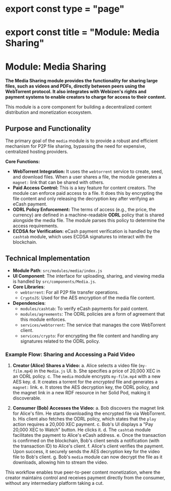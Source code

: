 # export const type = "page"
# export const title = "Module: Media Sharing"
# Module: Media Sharing

**The Media Sharing module provides the functionality for sharing large files, such as videos and PDFs, directly between peers using the WebTorrent protocol. It also integrates with Webizen's rights and payment systems to enable creators to charge for access to their content.**

This module is a core component for building a decentralized content distribution and monetization ecosystem.

## Purpose and Functionality

The primary goal of the `media` module is to provide a robust and efficient mechanism for P2P file sharing, bypassing the need for expensive, centralized hosting providers.

**Core Functions:**
-   **WebTorrent Integration:** It uses the `webtorrent` service to create, seed, and download files. When a user shares a file, the module generates a `magnet:` link that can be shared with others.
-   **Paid Access Control:** This is a key feature for content creators. The module can enforce paid access to a file. It does this by encrypting the file content and only releasing the decryption key after verifying an eCash payment.
-   **ODRL Policy Enforcement:** The terms of access (e.g., the price, the currency) are defined in a machine-readable **ODRL** policy that is shared alongside the media file. The module parses this policy to determine the access requirements.
-   **ECDSA for Verification:** eCash payment verification is handled by the `cashtab` module, which uses ECDSA signatures to interact with the blockchain.

## Technical Implementation

-   **Module Path**: `src/modules/media/index.js`
-   **UI Component**: The interface for uploading, sharing, and viewing media is handled by `src/components/Media.js`.
-   **Core Libraries**:
    -   `webtorrent`: For all P2P file transfer operations.
    -   `CryptoJS`: Used for the AES encryption of the media file content.
-   **Dependencies**:
    -   `modules/cashtab`: To verify eCash payments for paid content.
    -   `modules/agreements`: The ODRL policies are a form of agreement that this module enforces.
    -   `services/webtorrent`: The service that manages the core WebTorrent client.
    -   `services/crypto`: For encrypting the file content and handling any signatures related to the ODRL policy.

### Example Flow: Sharing and Accessing a Paid Video

1.  **Creator (Alice) Shares a Video:**
    a. Alice selects a video file (`my-film.mp4`) in the `Media.js` UI.
    b. She specifies a price of 20,000 XEC in an ODRL policy.
    c. The `media` module encrypts `my-film.mp4` with a new AES key.
    d. It creates a torrent for the *encrypted* file and generates a `magnet:` link.
    e. It stores the AES decryption key, the ODRL policy, and the magnet link in a new RDF resource in her Solid Pod, making it discoverable.

2.  **Consumer (Bob) Accesses the Video:**
    a. Bob discovers the magnet link for Alice's film. He starts downloading the encrypted file via WebTorrent.
    b. His client also fetches the ODRL policy, which states that the `play` action requires a 20,000 XEC payment.
    c. Bob's UI displays a "Pay 20,000 XEC to Watch" button. He clicks it.
    d. The `cashtab` module facilitates the payment to Alice's eCash address.
    e. Once the transaction is confirmed on the blockchain, Bob's client sends a notification (with the transaction ID) to Alice's client.
    f. Alice's client verifies the payment. Upon success, it securely sends the AES decryption key for the video file to Bob's client.
    g. Bob's `media` module can now decrypt the file as it downloads, allowing him to stream the video.

This workflow enables true peer-to-peer content monetization, where the creator maintains control and receives payment directly from the consumer, without any intermediary platform taking a cut.
